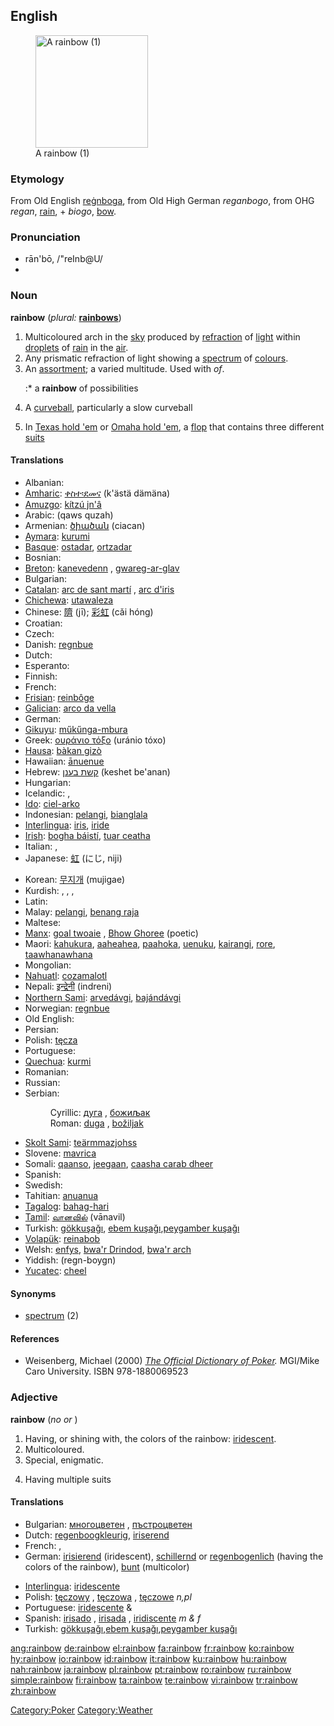 {{wikipedia}}
==English==
[[Image:WhereRainbowRises.jpg|thumb|right|180px|A rainbow (1)]]

===Etymology===
From Old English [[regnboga|reġnboga]], from Old High German ''reganbogo'', from OHG ''regan'', [[rain]], + ''biogo'', [[bow]].

===Pronunciation===
* rān'bō, /"reInb@U/
*{{IPA|/ˈreɪnbəʊ/}}

===Noun===
'''rainbow'''  (''plural:'' '''[[rainbows]]''')

# Multicoloured arch in the [[sky]] produced by [[refraction]] of [[light]] within [[droplet]]s of [[rain]] in the [[air]].
# Any prismatic refraction of light showing a [[spectrum]] of [[colour]]s.
# An [[assortment]]; a varied multitude. Used with ''of''.
#:* a '''rainbow''' of possibilities
# {{baseball}} A [[curveball]], particularly a slow curveball
# {{context|poker slang}} In [[Texas hold 'em]] or [[Omaha hold 'em]], a [[flop]] that contains three different [[suit]]s

====Translations====
{{top}}
* Albanian: {{t+|sq|ylber|m|xs=Albanian}}
* [[Amharic]]: [[ቀስተ፡ደመና]] (k'ästä dämäna)
* [[Amuzgo]]: [[kítzú jn'â]]
* Arabic: {{ARchar|[[قوس قزح]]}} (qaws quzah)
* Armenian: [[ծիածան]] (ciacan)
* [[Aymara]]: [[kurumi]]
* [[Basque]]: [[ostadar]], [[ortzadar]]
* Bosnian: {{t-|bs|duga|f}}
* [[Breton]]: [[kanevedenn]] {{f}}, [[gwareg-ar-glav]] {{f}}
* Bulgarian: {{t+|bg|дъга|f|sc=Cyrl}}
* [[Catalan]]: [[arc de sant martí]] {{m}}, [[arc d'iris]] {{m}}
* [[Chichewa]]: [[utawaleza]]
* Chinese: [[隮]] (jī); [[彩虹]] (cǎi hóng)
* Croatian: {{t-|hr|duga|f}}
* Czech: {{t-|cs|duha|f}}
* Danish: [[regnbue]]
* Dutch: {{t+|nl|regenboog|m}}
* Esperanto: {{t-|eo|ĉielarko|xs=Esperanto}}
* Finnish: {{t+|fi|sateenkaari}}
* French: {{t+|fr|arc-en-ciel|m}}
* [[Frisian]]: [[reinbôge]]
* [[Galician]]: [[arco da vella]] {{m}}
* German: {{t+|de|Regenbogen|m}}
* [[Gikuyu]]: [[műkűnga-mbura]]
* Greek: [[ουράνιο τόξο]] {{n}} (uránio tóxo)
* [[Hausa]]: [[bàkan gizò]] {{m}}
* Hawaiian: [[ānuenue]]
* Hebrew: [[קשת בענן]] {{m}} (keshet be'anan)
* Hungarian: {{t+|hu|szivárvány}}
* Icelandic: {{t+|is|regnbogi|m}}, {{t-|is|friðarbogi|m}}
* [[Ido]]: [[ciel-arko]]
* Indonesian: [[pelangi]], [[bianglala]]
* [[Interlingua]]: [[iris]], [[iride]]
* [[Irish]]: [[bogha báistí]], [[tuar ceatha]]
* Italian: {{t+|it|arcobaleno|m}}, {{t+|it|iride|f}}
* Japanese: [[虹]] (にじ, niji)
{{mid}}
* Korean: [[무지개]] (mujigae)
* Kurdish: {{t|ku|keskesor|f}}, {{t|ku|keskûala|f}}, {{t|ku|qozeqer|f}}, {{t|ku|bûka baranê|f}}
* Latin: {{t-|la|arcus|m}}
* Malay: [[pelangi]], [[benang raja]]
* Maltese: {{t-|mt|qawsalla|f|xs=Maltese}}
* [[Manx]]: [[goal twoaie]] {{m}}, [[Bhow Ghoree]] {{m}} (poetic)
* Maori: [[kahukura]], [[aaheahea]], [[paahoka]], [[uenuku]], [[kairangi]], [[rore]], [[taawhanawhana]]
* Mongolian: {{t+|mn|солонго|tr=solongo|sc=Cyrl|xs=Mongolian}}
* [[Nahuatl]]: [[cozamalotl]]
* Nepali: [[इन्द्रेनी]] (indreni)
* [[Northern Sami]]: [[arvedávgi]], [[bajándávgi]]
* Norwegian: [[regnbue]]
* Old English: {{t-|ang|regnboga|alt=reġnboga|xs=Old English}}
* Persian: {{FAchar|[[رنگین کمان]]}}
* Polish: [[tęcza]] {{f}}
* Portuguese: {{t+|pt|arco-íris|m}}
* [[Quechua]]: [[kurmi]]
* Romanian: {{t+|ro|curcubeu|m}}
* Russian: {{t+|ru|радуга|f|tr=raduga|sc=Cyrl}}
* Serbian:
*: Cyrillic: [[дуга#Serbian|дуга]] {{f}}, [[божиљак]] {{m}}
*: Roman: [[duga#Serbian|duga]] {{f}}, [[božiljak]] {{m}}
* [[Skolt Sami]]: [[teärmmazjohss]]
* Slovene: [[mavrica]] {{f}}
* Somali: [[qaanso]], [[jeegaan]], [[caasha carab dheer]]
* Spanish: {{t+|es|arco iris|m}}
* Swedish: {{t+|sv|regnbåge}}
* Tahitian: [[anuanua]]
* [[Tagalog]]: [[bahag-hari]]
* [[Tamil]]: [[வானவில்]] (vānavil)
* Turkish: [[gökkuşağı]], [[ebem kuşağı]],[[peygamber kuşağı]]
* [[Volapük]]: [[reinabob]]
* Welsh: [[enfys]], [[bwa'r Drindod]], [[bwa'r arch]]
* Yiddish: (regn-boygn) {{m}}
* [[Yucatec]]: [[cheel]]
{{bottom}}

====Synonyms====
* [[spectrum]] (2)

====References====

* Weisenberg, Michael (2000) ''[http://www.poker1.com/mcu/pokerdictionary/mculib_dictionary_info.asp The Official Dictionary of Poker].''  MGI/Mike Caro University.  ISBN 978-1880069523

===Adjective===
'''rainbow'''  (''no'' {{compar}} ''or'' {{superl}})

# Having, or shining with, the colors of the rainbow: [[iridescent]].
# Multicoloured.
# Special, enigmatic.
# {{poker}} Having multiple suits

====Translations====
{{top}}
* Bulgarian: [[многоцветен]] {{m}}, [[пъстроцветен]] {{m}}
* Dutch: [[regenboogkleurig]], [[iriserend]]
* French: {{t-|fr|iridescent|m}}, {{t-|fr|iridescente|f}}
* German: [[irisierend]] (iridescent), [[schillernd]] or [[regenbogenlich]] (having the colors of the rainbow), [[bunt]] (multicolor)
{{mid}}
* [[Interlingua]]: [[iridescente]]
* Polish: [[tęczowy]] {{m}}, [[tęczowa]] {{f}}, [[tęczowe]] ''n,pl''
* Portuguese: [[iridescente]] {{m}} & {{f}}
* Spanish: [[irisado]] {{m}}, [[irisada]] {{f}}, [[iridiscente]] ''m & f''
* Turkish: [[gökkuşağı]],[[ebem kuşağı]],[[peygamber kuşağı]]
{{bottom}}

[[Category:Poker]]

[[Category:Weather]]
[[ang:rainbow]]
[[de:rainbow]]
[[el:rainbow]]
[[fa:rainbow]]
[[fr:rainbow]]
[[ko:rainbow]]
[[hy:rainbow]]
[[io:rainbow]]
[[id:rainbow]]
[[it:rainbow]]
[[ku:rainbow]]
[[hu:rainbow]]
[[nah:rainbow]]
[[ja:rainbow]]
[[pl:rainbow]]
[[pt:rainbow]]
[[ro:rainbow]]
[[ru:rainbow]]
[[simple:rainbow]]
[[fi:rainbow]]
[[ta:rainbow]]
[[te:rainbow]]
[[vi:rainbow]]
[[tr:rainbow]]
[[zh:rainbow]]